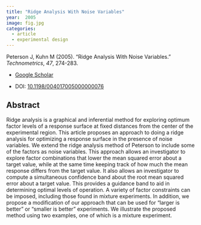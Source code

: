 ```yaml
---
title: "Ridge Analysis With Noise Variables"
year:  2005 
image: fig.jpg
categories:
  - article
  - experimental design  
---
```


Peterson J, Kuhn M (2005). “Ridge Analysis With Noise Variables.” _Technometrics_, *47*, 274-283.

- [Google Scholar](https://scholar.google.com/scholar?hl=en&as_sdt=0%2C7&q=Confidence+Intervals+for+Ridge+Analysis+in+Experiments+with+Noise+Factors2005&btnG=) 

- DOI: [10.1198/004017005000000076](https://doi.org/10.1198/004017005000000076)

## Abstract

Ridge analysis is a graphical and inferential method for exploring optimum factor levels of a response surface at fixed distances from the center of the experimental region. This article proposes an approach to doing a ridge analysis for optimizing a response surface in the presence of noise variables. We extend the ridge analysis method of Peterson to include some of the factors as noise variables. This approach allows an investigator to explore factor combinations that lower the mean squared error about a target value, while at the same time keeping track of how much the mean response differs from the target value. It also allows an investigator to compute a simultaneous confidence band about the root mean squared error about a target value. This provides a guidance band to aid in determining optimal levels of operation. A variety of factor constraints can be imposed, including those found in mixture experiments. In addition, we propose a modification of our approach that can be used for “larger is better” or “smaller is better” experiments. We illustrate the proposed method using two examples, one of which is a mixture experiment.

